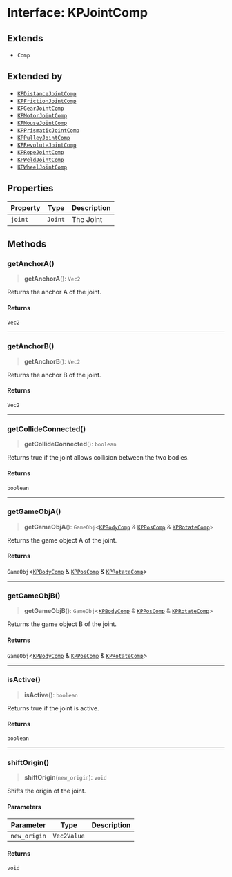 # Interface: KPJointComp

## Extends

- `Comp`

## Extended by

- [`KPDistanceJointComp`](/api/interfaces/KPDistanceJointComp)
- [`KPFrictionJointComp`](/api/interfaces/KPFrictionJointComp)
- [`KPGearJointComp`](/api/interfaces/KPGearJointComp)
- [`KPMotorJointComp`](/api/interfaces/KPMotorJointComp)
- [`KPMouseJointComp`](/api/interfaces/KPMouseJointComp)
- [`KPPrismaticJointComp`](/api/interfaces/KPPrismaticJointComp)
- [`KPPulleyJointComp`](/api/interfaces/KPPulleyJointComp)
- [`KPRevoluteJointComp`](/api/interfaces/KPRevoluteJointComp)
- [`KPRopeJointComp`](/api/interfaces/KPRopeJointComp)
- [`KPWeldJointComp`](/api/interfaces/KPWeldJointComp)
- [`KPWheelJointComp`](/api/interfaces/KPWheelJointComp)

## Properties

| Property | Type | Description |
| ------ | ------ | ------ |
| `joint` | `Joint` | The Joint |

## Methods

### getAnchorA()

> **getAnchorA**(): `Vec2`

Returns the anchor A of the joint.

#### Returns

`Vec2`

***

### getAnchorB()

> **getAnchorB**(): `Vec2`

Returns the anchor B of the joint.

#### Returns

`Vec2`

***

### getCollideConnected()

> **getCollideConnected**(): `boolean`

Returns true if the joint allows collision between the two bodies.

#### Returns

`boolean`

***

### getGameObjA()

> **getGameObjA**(): `GameObj`\<[`KPBodyComp`](/api/interfaces/KPBodyComp) & [`KPPosComp`](/api/interfaces/KPPosComp) & [`KPRotateComp`](/api/interfaces/KPRotateComp)\>

Returns the game object A of the joint.

#### Returns

`GameObj`\<[`KPBodyComp`](/api/interfaces/KPBodyComp) & [`KPPosComp`](/api/interfaces/KPPosComp) & [`KPRotateComp`](/api/interfaces/KPRotateComp)\>

***

### getGameObjB()

> **getGameObjB**(): `GameObj`\<[`KPBodyComp`](/api/interfaces/KPBodyComp) & [`KPPosComp`](/api/interfaces/KPPosComp) & [`KPRotateComp`](/api/interfaces/KPRotateComp)\>

Returns the game object B of the joint.

#### Returns

`GameObj`\<[`KPBodyComp`](/api/interfaces/KPBodyComp) & [`KPPosComp`](/api/interfaces/KPPosComp) & [`KPRotateComp`](/api/interfaces/KPRotateComp)\>

***

### isActive()

> **isActive**(): `boolean`

Returns true if the joint is active.

#### Returns

`boolean`

***

### shiftOrigin()

> **shiftOrigin**(`new_origin`): `void`

Shifts the origin of the joint.

#### Parameters

| Parameter | Type | Description |
| ------ | ------ | ------ |
| `new_origin` | `Vec2Value` |  |

#### Returns

`void`
